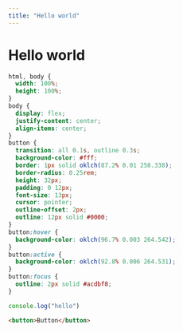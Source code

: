 ```yaml
---
title: "Hello world"
---
```

 
# Hello world
 
<Playground>

```css styles.css
html, body {
  width: 100%;
  height: 100%;
}
body {
  display: flex;
  justify-content: center;
  align-items: center;
}
button {
  transition: all 0.1s, outline 0.3s;
  background-color: #fff;
  border: 1px solid oklch(87.2% 0.01 258.338);
  border-radius: 0.25rem;
  height: 32px;
  padding: 0 12px;
  font-size: 13px;
  cursor: pointer;
  outline-offset: 2px;
  outline: 12px solid #0000;
}
button:hover {
  background-color: oklch(96.7% 0.003 264.542);
}
button:active {
  background-color: oklch(92.8% 0.006 264.531);
}
button:focus {
  outline: 2px solid #acdbf8;
}
```
```js index.js hidden
console.log("hello")
```


```html index.html 
<button>Button</button>
```

</Playground>
